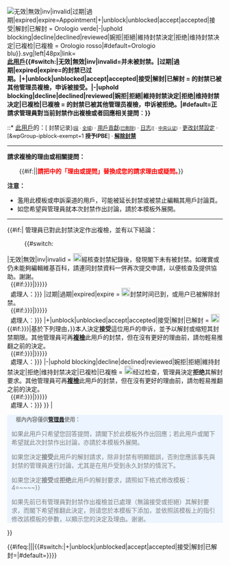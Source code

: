 <span id="rfu"></span><div class="messagebox cleanup" style="width:100%; text-align:left; background-color: {{#switch:{{{2}}}|无效|無效|inv|invalid|过期|過期|expired|expire=#D9D9D7|+|unblock|unblocked|accept|accepted|接受|解封|已解封 = #F0FFF0|-|uphold blocking|decline|declined|reviewed|婉拒|拒絕|維持封禁決定|拒绝|维持封禁决定|已複检|已複檢 = #FFEFD5|#default=#EBF4FF}};">
[[File:{{#switch:{{{2}}}|无效|無效|inv|invalid|过期|過期|expired|expire=Appointment|+|unblock|unblocked|accept|accepted|接受|解封|已解封 = Orologio verde|-|uphold blocking|decline|declined|reviewed|婉拒|拒絕|維持封禁決定|拒绝|维持封禁决定|已複检|已複檢 = Orologio rosso|#default=Orologio blu}}.svg|left|48px|link=]]'''[[Wikipedia:封禁方針|此用戶]]{{#switch:{{{2}}}|无效|無效|inv|invalid=并未被封禁。|过期|過期|expired|expire=的封禁已过期。|+|unblock|unblocked|accept|accepted|接受|解封|已解封 = 的封禁已被其他管理员複檢，申诉被接受。|-|uphold blocking|decline|declined|reviewed|婉拒|拒絕|維持封禁決定|拒绝|维持封禁决定|已複检|已複檢 = 的封禁已被其他管理员複檢，申诉被拒绝。|#default=正請求管理員對当前封禁作出複檢或者回應相关提問︰}}'''
::* [[User:{{BASEPAGENAME}}|此用戶]]的：<span style="font-size:0.9em;" 
class="plainlinks">[{{fullurl:Special:Log|type=block&page=User:{{BASEPAGENAMEE}}}} 封禁记录]<small>([[Special:Ipblocklist/{{BASEPAGENAME}}|段]]  · [[Special:GlobalBlockList/{{BASEPAGENAME}}|全域]])</small> · [[Special:Contributions/{{BASEPAGENAME}}|用戶貢獻]]<small>([[Special:DeletedContributions/{{BASEPAGENAME}}|已刪除]])</small> · [[Special:Log/{{BASEPAGENAME}}|日志]]<small>([{{fullurl:Special:Log|type=newusers&page={{BASEPAGENAMEE}} 帐户创建者]}} · [[Special:CentralAuth/{{BASEPAGENAME}}|中央认证]])</small> ·  [[Special:BlockIP/{{BASEPAGENAME}}|更改封禁設定]] · [{{fullurl:Special:Userrights|user={{BASEPAGENAMEE}}}}&wpGroup-ipblock-exempt=1 '''授予IPBE'''] · '''[[Special:Unblock/{{BASEPAGENAME}}|解除封禁]]'''</span>
----
'''請求複檢的理由或相關提問：'''
<div style="margin-left:2em;">{{#if:{{{1|}}}|{{{1}}}|<span style="color: red;">'''請把{{tnull|封禁申訴|''理由或提問''}}中的「理由或提問」替換成您的請求理由或疑問。'''</span>}}</div>

'''注意：'''
*濫用此模板或申訴渠道的用戶，可能被延长封禁或被禁止編輯其用戶討論頁。
*如您希望與管理員就本次封禁作出討論，請於本模板外展開。
<hr />{{#if:{{{2| }}}|<!--
管理員複檢後填寫-->
管理員已對此封禁決定作出複檢，並有以下結論：<br /><!--
顯示複檢結果-->
:{{#switch:{{{2}}}
|无效|無效|inv|invalid = [[File:Pictogram_voting_abstain.svg|20px|link=]]經核查封禁紀錄後，發現閣下未有被封禁。如確實或仍未能夠編輯維基百科，請連同封禁資料一併再次提交申請，以便核查及提供協助。謝謝。<br />&nbsp;&nbsp;{{#if:{{{3|{{{reason|}}}}}}|{{{3|{{{reason|您可於此列出理由}}}}}}}}<br />&nbsp;&nbsp;處理人：{{{sign|{{{4|請簽署}}}}}}
|过期|過期|expired|expire = [[File:Pictogram_voting_wait_green.svg|20px|link=]]封禁时间已到，或用户已被解除封禁。<br />&nbsp;&nbsp;{{#if:{{{3|{{{reason|}}}}}}|{{{3|{{{reason|您可於此列出理由}}}}}}}}<br />&nbsp;&nbsp;處理人︰{{{sign|{{{4|請簽署}}}}}}
|+|unblock|unblocked|accept|accepted|接受|解封|已解封 = [[File:Pictogram_voting_keep-light-green.svg|20px]]{{#if:{{{3|{{{reason|}}}}}}|基於下列理由，}}本人決定'''接受'''這位用戶的申诉，並予以解封或缩短其封禁期限。其他管理員可再'''[[Template:Unblock/review again|複檢]]'''此用戶的封禁，但在沒有更好的理由前，請勿輕易推翻之前的決定。<br />&nbsp;&nbsp;{{#if:{{{3|{{{reason|}}}}}}|{{{3|{{{reason|您可於此列出理由}}}}}}}}<br />&nbsp;&nbsp;處理人：{{{sign|{{{4|請簽署}}}}}}
|-|uphold blocking|decline|declined|reviewed|婉拒|拒絕|維持封禁決定|拒绝|维持封禁决定|已複检|已複檢 = [[File:Pictogram voting delete.svg|20px]]经过检查，管理員決定'''拒绝'''其解封要求。其他管理員可再'''[[Template:Unblock/review again|複檢]]'''此用戶的封禁，但在沒有更好的理由前，請勿輕易推翻之前的決定。<br />&nbsp;&nbsp;{{#if:{{{3|{{{reason|}}}}}}|{{{3|{{{reason|您可於此列出理由}}}}}}}}<br />&nbsp;&nbsp;處理人：{{{sign|{{{4|請簽署}}}}}}
}}<!--
在未作出複檢回應前的狀態
-->|<div class="NavFrame collapsed" style="color: gray; background-color: #EBF4FF; margin: 0 auto; padding: 0 10px; text-align: left;">
<div class="NavHead" style="background-color: #EBF4FF; margin: 0 auto; padding: 0 10px; font-weight:normal; text-align: left;">
<div style="font-size:0.9em;">'''框內內容僅供[[Wikipedia:管理員|管理員]]使用：'''</div></div>
<div class="NavContent">如果此用戶只希望您回答提問，請閣下於此模板外作出回應；若此用戶或閣下希望就此次封禁作出討論，亦請於本模板外展開。

如果您決定'''接受'''此用戶的解封請求，除非封禁有明顯錯誤，否則您應該事先與封禁的管理員進行討論，尤其是在用戶受到永久封禁的情況下。

如果您決定'''接受'''或'''拒绝'''此用戶的解封要求，請照如下格式修改模板：{{tnull|封禁申訴|2=''被封禁用户的理由''|3=2=接受/拒絕/无效/过期|4=3=接受或拒绝的理由{{!}}4=<nowiki>~~~~</nowiki>}}

如果先前已有管理員對封禁作出複檢並已處理（無論接受或拒絕）其解封要求，而閣下希望推翻此決定，则请您於本模板下添加{{tl|Unblock/review again}}，並依照該模板上的指引修改該模板的參數，以顯示您的決定及理由。谢谢。
</div></div>}}</div>
<includeonly>{{#ifeq:{{{2|}}}||{{{category|[[Category:封禁及禁制申诉|{{PAGENAME}}]]}}}{{Unblock/open}}|{{#switch:{{{2}}}|+|unblock|unblocked|accept|accepted|接受|解封|已解封={{{category|[[Category:已接受的封禁申诉]]}}}|#default={{{category|[[Category:已拒绝的封禁申诉]]}}}}}}}</includeonly><noinclude>
{{Documentation}}
</noinclude>